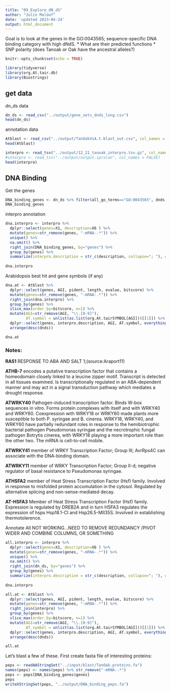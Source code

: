 ```yaml
---
title: "09_Explore_dN_dS"
author: "Julin Maloof"
date: 'updated 2023-04-24'
output: html_document
---
```


Goal is to look at the genes in the  GO:0043565; sequence-specific DNA binding category with high dNdS.
* What are their predicted functions
* SNP polarity (does Tanoak or Oak have the ancestral alleles?)

```r
knitr::opts_chunk$set(echo = TRUE)
```

```r
library(tidyverse)
library(org.At.tair.db)
library(Biostrings)
```

## get data

dn_ds data
```r
dn_ds <- read_csv("../output/gene_sets_dnds_long.csv")
head(dn_ds)
```

annotation data
```r
Atblast <- read_csv("../output/TanOakVsA.t.blast_out.csv", col_names = str_split("genes AGI pident length mismatch gapopen qstart qend sstart send evalue bitscore", " ")[[1]])
head(Atblast)
```


```r
interpro <- read_tsv("../output/12_21_tanoak_interpro.tsv.gz", col_names = FALSE)
#interpro <- read_tsv("../output/output.iprscan", col_names = FALSE)
head(interpro)
```


## DNA Binding

Get the genes
```r
DNA_binding_genes <- dn_ds %>% filter(all_go_terms=="GO:0043565", dnds >= 1.4)
DNA_binding_genes
```

interpro annotation

```r
dna.interpro <- interpro %>% 
  dplyr::select(genes=X1, description=X6 ) %>% 
  mutate(genes=str_remove(genes, "-mRNA-.*")) %>%
  unique() %>% 
  na.omit() %>% 
  right_join(DNA_binding_genes, by="genes") %>%
  group_by(genes) %>%
  summarize(interpro.description = str_c(description, collapse="; "), dnds=unique(dnds))
  
dna.interpro
```

Arabidopsis best hit and gene symbols (if any)

```r
dna.at <- Atblast %>%
  dplyr::select(genes, AGI, pident, length, evalue, bitscore) %>%
  mutate(genes=str_remove(genes, "-mRNA-.*")) %>%
  right_join(dna.interpro) %>%
  group_by(genes) %>%
  slice_max(order_by=bitscore, n=1) %>%
  mutate(AGI=str_remove(AGI, "\\.[0-9]"),
         AT.symbol = unlist(as.list(org.At.tairSYMBOL[AGI]))[[1]]) %>%
  dplyr::select(genes, interpro.description, AGI, AT.symbol, everything()) %>%
  arrange(desc(dnds))

dna.at
```

### Notes:

__RAS1__ RESPONSE TO ABA AND SALT 1;(source:Araport11)

__ATHB-7__ encodes a putative transcription factor that contains a homeodomain closely linked to a leucine zipper motif. Transcript is detected in all tissues examined. Is transcriptionally regulated in an ABA-dependent manner and may act in a signal transduction pathway which mediates a drought response.

__ATWRKY40__  	Pathogen-induced transcription factor. Binds W-box sequences in vitro. Forms protein complexes with itself and with WRKY40 and WRKY60. Coexpression with WRKY18 or WRKY60 made plants more susceptible to both P. syringae and B. cinerea. WRKY18, WRKY40, and WRKY60 have partially redundant roles in response to the hemibiotrophic bacterial pathogen Pseudomonas syringae and the necrotrophic fungal pathogen Botrytis cinerea, with WRKY18 playing a more important role than the other two. The mRNA is cell-to-cell mobile.

__ATWRKY41__ member of WRKY Transcription Factor; Group III; AvrRps4C can associate with the DNA-binding domain.

__ATWRKY11__ member of WRKY Transcription Factor; Group II-d; negative regulator of basal resistance to Pseudomonas syringae.

__ATHSFA2__ member of Heat Stress Transcription Factor (Hsf) family. Involved in response to misfolded protein accumulation in the cytosol. Regulated by alternative splicing and non-sense-mediated decay.

__AT-HSFA3__ Member of Heat Stress Transcription Factor (Hsf) family. Expression is regulated by DREB2A and in turn HSFA3 regulates the expression of hsps Hsp18.1-CI and Hsp26.5-MII35S. Involved in establishing thermotolerence.



Annotate All    NOT WORKING...NEED TO REMOVE REDUNDANCY /PIVOT WIDER AND COMBINE COLUMNS, OR SOMETHING
```r
all.interpro <- interpro %>% 
  dplyr::select(genes=X1, description=X6 ) %>% 
  mutate(genes=str_remove(genes, "-mRNA-.*")) %>%
  unique() %>% 
  na.omit() %>% 
  right_join(dn_ds, by="genes") %>%
  group_by(genes) %>%
  summarize(interpro.description = str_c(description, collapse="; "), dnds=unique(dnds))
  
dna.interpro

all.at <- Atblast %>%
  dplyr::select(genes, AGI, pident, length, evalue, bitscore) %>%
  mutate(genes=str_remove(genes, "-mRNA-.*")) %>%
  right_join(interpro) %>%
  group_by(genes) %>%
  slice_max(order_by=bitscore, n=1) %>%
  mutate(AGI=str_remove(AGI, "\\.[0-9]"),
         AT.symbol = unlist(as.list(org.At.tairSYMBOL[AGI]))[[1]]) %>%
  dplyr::select(genes, interpro.description, AGI, AT.symbol, everything()) %>%
  arrange(desc(dnds))

all.at
```


Let's blast a few of these.  First create fasta file of interesting proteins:

```r
peps <- readAAStringSet("../input/blast/TanOak.proteins.fa")
names(peps) <- names(peps) %>% str_remove("-mRNA-.*")
peps <- peps[DNA_binding_genes$genes]
peps
writeXStringSet(peps, "../output/DNA_binding_peps.fa")
```


